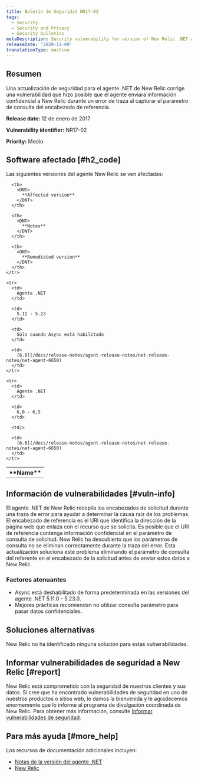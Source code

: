 ```yaml
---
title: Boletín de Seguridad NR17-02
tags:
  - Security
  - Security and Privacy
  - Security bulletins
metaDescription: Security vulnerability for version of New Relic .NET agent.
releaseDate: '2020-12-09'
translationType: machine
---
```


## Resumen

Una actualización de seguridad para el agente .NET de New Relic corrige una vulnerabilidad que hizo posible que el agente enviara información confidencial a New Relic durante un error de traza al capturar el parámetro de consulta del encabezado de referencia.

<DNT>**Release date:**</DNT> 12 de enero de 2017

<DNT>**Vulnerability identifier:**</DNT> NR17-02

<DNT>**Priority:**</DNT> Medio

## Software afectado [#h2_code]

Las siguientes versiones del agente New Relic se ven afectadas:

<table>
  <tbody>
    <tr>
      <th>
        <DNT>
          **Name**
        </DNT>
      </th>

      <th>
        <DNT>
          **Affected version**
        </DNT>
      </th>

      <th>
        <DNT>
          **Notes**
        </DNT>
      </th>

      <th>
        <DNT>
          **Remediated version**
        </DNT>
      </th>
    </tr>

    <tr>
      <td>
        Agente .NET
      </td>

      <td>
        5.11 - 5.23
      </td>

      <td>
        Sólo cuando Async está habilitado
      </td>

      <td>
        [6.6](/docs/release-notes/agent-release-notes/net-release-notes/net-agent-6650)
      </td>
    </tr>

    <tr>
      <td>
        Agente .NET
      </td>

      <td>
        6,0 - 6,5
      </td>

      <td/>

      <td>
        [6.6](/docs/release-notes/agent-release-notes/net-release-notes/net-agent-6650)
      </td>
    </tr>
  </tbody>
</table>

## Información de vulnerabilidades [#vuln-info]

El agente .NET de New Relic recopila los encabezados de solicitud durante una traza de error para ayudar a determinar la causa raíz de los problemas. El encabezado de referencia es el URI que identifica la dirección de la página web que enlaza con el recurso que se solicita. Es posible que el URI de referencia contenga información confidencial en el parámetro de consulta de solicitud. New Relic ha descubierto que los parámetros de consulta no se eliminan correctamente durante la traza del error. Esta actualización soluciona este problema eliminando el parámetro de consulta del referente en el encabezado de la solicitud antes de enviar estos datos a New Relic.

### Factores atenuantes

* Async está deshabilitado de forma predeterminada en las versiones del agente .NET 5.11.0 - 5.23.0.
* Mejores prácticas recomiendan no utilizar consulta parámetro para pasar datos confidenciales.

## Soluciones alternativas

New Relic no ha identificado ninguna solución para estas vulnerabilidades.

## Informar vulnerabilidades de seguridad a New Relic [#report]

New Relic está comprometido con la seguridad de nuestros clientes y sus datos. Si cree que ha encontrado vulnerabilidades de seguridad en uno de nuestros productos o sitios web, le damos la bienvenida y le agradecemos enormemente que lo informe al programa de divulgación coordinada de New Relic. Para obtener más información, consulte [Informar vulnerabilidades de seguridad](/docs/security/new-relic-security/data-privacy/reporting-security-vulnerabilities).

## Para más ayuda [#more_help]

Los recursos de documentación adicionales incluyen:

* [Notas de la versión del agente .NET](/docs/release-notes/agent-release-notes/net-release-notes)
* [New Relic](https://newrelic.com/security)